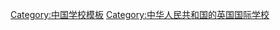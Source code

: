 {{Navbox
| name = 在中华人民共和国的英国国际学校
| title = {{flagicon|China}} 在[[中华人民共和国]]的英国国际学校 {{flagicon|United Kingdom}}
| listclass = hlist
| state  = {{{state|autocollapse}}}
| below = 台湾的国际学校在[[Template:在中华民国的国际学校]]

| group1 = [[中国大陆]]
| list1 = {{Navbox|subgroup
  |group1= 北京
  |list1= 
* [[北京英国学校|北京英国学校顺义校区]]
* [[北京英国学校|北京英国学校三里屯校区]]
* [[北京德威英国国际学校]]
* [[北京哈罗英国学校]]
* {{link-en|培诺外国语学校（北京）|Pennon Foreign Language School, Beijing|培诺外国语学校（北京）}}
* [[北京顺义国际学校]]<!--Formed by a merger of the British Embassy School-->
  |group2= 广东
  |list2= 
* {{link-en|广州英国学校|The British School of Guangzhou|广州英国学校}}
* {{link-en|柏朗思观澜湖学校|Bromsgrove School Mission Hills|柏朗思观澜湖学校}} (深圳)
* {{link-en|珠海德威国际高中|Dulwich International High School Zhuhai|珠海德威国际高中}}
  |group3= 江苏
  |list3= 
* {{link-en|常州市武进区威雅公学实验学校|Wycombe Abbey International School of Changzhou|常州市武进区威雅公学实验学校}} (旧牛津国际公学常州学校)
* {{link-en|南京英国学校|British School of Nanjing|南京英国学校}}
* {{link-en|苏州德威英国国际学校|Dulwich College Suzhou|苏州德威英国国际学校}}
* {{link-en|苏州德威国际高中|Dulwich International High School Suzhou|苏州德威国际高中}}
  |group4= 山东
  |list4= 
* {{link-en|青岛墨尔文公学|Malvern College Qingdao|青岛墨尔文公学}}
  |group5= 上海
  |list5= 
* {{link-en|上海英国国际学校(浦东)|Nord Anglia International School Shanghai Pudong|上海英国国际学校(浦东)}}
* {{link-en|上海英国学校浦西校区|The British International School Shanghai, Puxi Campus|上海英国学校浦西校区}}
* {{link-en|Britannica International School Shanghai|Britannica International School Shanghai}}
* {{link-en|上海德威英国国际学校|Dulwich College Shanghai|上海德威英国国际学校}}
* {{link-en|上海哈罗国际学校|Harrow International School Shanghai|上海哈罗国际学校}}
* [[上海惠灵顿国际学校]]
  |group6= 四川
  |list6= 
* {{link-en|成都墨尔文公学|Malvern College Chengdu|成都墨尔文公学}}
* [[牛津国际公学成都学校]]
  |group7= 天津
  |list7= 
* {{link-en|天津惠灵顿国际学校|Wellington College International Tianjin|天津惠灵顿国际学校}}
}}
| group2 = [[特别行政区]]
| list2 = 
* {{flagicon|Hong Kong}}
** [[哈羅香港國際學校]]
** {{link-en|啟歷學校|Kellett School|啟歷學校}}
** [[香港墨爾文國際學校]]
** [[南島中學]]

| group3 = 闭校
| list3 = 
* {{link-en|北京瑞金英国学校|Beijing Rego British School|北京瑞金英国学校}}
* {{link-en|上海瑞金国际学校|Shanghai Rego International School|上海瑞金国际学校}}
* {{link-en|天津瑞金国际学校|Tianjin Rego International School|天津瑞金国际学校}}
* {{link-en|Oxford International College Shanghai|Oxford International College Shanghai}}
}}<noinclude>
{{collapsible option}}
[[Category:中国学校模板‎]]
[[Category:中华人民共和国的英国国际学校]]
</noinclude>